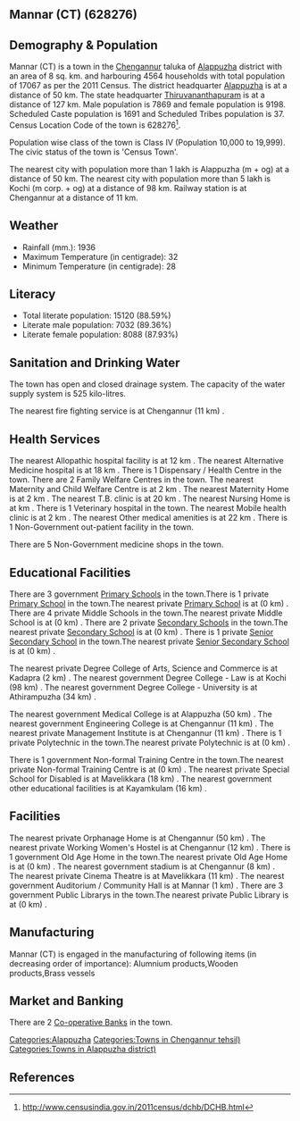 {{Infobox settlement
| name=Mannar (CT)
| native_name=
| native_name_lang=
| other_name=
| nickname=
| settlement_type=Town
| image_skyline=
| image_alt=
| image_caption=
| pushpin_map=India Kerala
| pushpin_label_position=right
| pushpin_map_alt=
| pushpin_map_caption=Location in Kerala, India
| latd=
| latm=
| lats=
| latNS=
| longd=
| longm=
| longs=
| longEW=
| coordinates_display=inline,title
| subdivision_type=Country
| subdivision_name={{flag|India}}
| subdivision_type1=[[States and territories of India|State]]
| subdivision_name1=Kerala 
| subdivision_type2=[[List of districts of India|District]]
| subdivision_name2=Alappuzha
| subdivision_type3=Tahsil
| subdivision_name3=Chengannur
| website=
| established_title=<!-- Established -->
| established_date=
| founder=
| named_for=
| government_type=
| governing_body=
| unit_pref=Metric
| area_footnotes=
| area_rank=
| area_total_km2=8
| elevation_footnotes=
| elevation_m=
| population_total=17067
| population_as_of=2011
| population_rank=
| population_density_km2=2133
| population_demonym=
| population_footnotes=
| demographics_type1=Languages=
| demographics1_title1=Official=
| demographics1_info1=[[Malayalam language|Malayalam]]
| timezone1=[[Indian Standard Time|IST]]
| utc_offset1==+5:30
| postal_code_type=[[Postal Index Number|PIN]]
| postal_code=
| area_code_type=Telephone code
| area_code=
| registration_plate=
| blank1_name_sec1=Nearest city
| blank1_info_sec1=[[Alappuzha (m + og)]]
| blank2_name_sec1=[[Human sex ratio|Sex ratio]]
| blank2_info_sec1=1168
| blank3_name_sec1=Literacy
| blank3_info_sec1=88.59%
| blank1_name_sec2=[[2011 Census of India|2011 census]] code
| blank1_info_sec2=628276
| footnotes=
}}

== Mannar (CT) (628276) ==

== Demography & Population ==

Mannar (CT) is a town in the [[Chengannur]] taluka of [[Alappuzha]] district with an area of 8 sq. km. and harbouring 4564 households with total population of 17067 as per the 2011 Census. The district headquarter [[Alappuzha]] is at a distance of 50 km. The state headquarter [[Thiruvananthapuram]] is at a distance of 127 km. Male population is 7869 and female population is 9198. Scheduled Caste population is 1691 and Scheduled Tribes population is 37. Census Location Code of the town is 628276<ref>http://www.censusindia.gov.in/2011census/dchb/DCHB.html</ref>.

Population wise class of the town is Class IV (Population 10,000 to 19,999).
The civic status of the town is 'Census Town'.

The nearest city with population more than 1 lakh is Alappuzha (m + og) at a distance of 50 km. The nearest city with population more than 5 lakh is Kochi (m corp. + og)  at a distance of 98 km. Railway station is at Chengannur at a distance of 11 km.


== Weather ==  
* Rainfall (mm.): 1936 
* Maximum Temperature (in centigrade): 32
* Minimum Temperature (in centigrade): 28


== Literacy ==  
* Total literate population: 15120 (88.59%)
* Literate male population: 7032 (89.36%)
* Literate female population: 8088 (87.93%)


== Sanitation and Drinking Water ==  
The town has open and closed drainage system.
The capacity of the water supply system is 525 kilo-litres.

The nearest fire fighting service is at Chengannur (11 km) .


== Health Services ==
The nearest Allopathic hospital facility is at 12 km .
The nearest Alternative Medicine hospital is at 18 km .
There is 1 Dispensary / Health Centre in the town.
There are 2 Family Welfare Centres in the town.
The nearest Maternity and Child Welfare Centre is at 2 km .
The nearest Maternity Home is at 2 km .
The nearest T.B. clinic is at 20 km .
The nearest Nursing Home is at  km .
There is 1 Veterinary hospital in the town.
The nearest Mobile health clinic is at 2 km .
The nearest Other medical amenities is at 22 km .
There is 1 Non-Government out-patient facility in the town.


There are 5 Non-Government medicine shops in the town.


== Educational Facilities ==
There are 3 government [[Primary School]]s in the town.There is 1 private [[Primary School]] in the town.The nearest private [[Primary School]] is at  (0 km) .
There are 4 private Middle Schools in the town.The nearest private Middle School is at  (0 km) .
There are 2 private [[Secondary School]]s in the town.The nearest private [[Secondary School]] is at  (0 km) .
There is 1 private [[Senior Secondary School]] in the town.The nearest private [[Senior Secondary School]] is at  (0 km) .
 
 
 
 
 
The nearest private Degree College of Arts, Science and Commerce is at Kadapra (2 km) .
The nearest government Degree College - Law is at Kochi (98 km) .
The nearest government Degree College - University is at Athirampuzha  (34 km) .
 
The nearest government Medical College is at Alappuzha (50 km) .
The nearest government Engineering College is at Chengannur (11 km) .
The nearest private Management Institute is at Chengannur (11 km) .
There is 1 private Polytechnic in the town.The nearest private Polytechnic is at  (0 km) .
 
There is 1 government Non-formal Training Centre in the town.The nearest private Non-formal Training Centre is at  (0 km) .
The nearest private Special School for Disabled is at Mavelikkara (18 km) .
The nearest government other educational facilities is at Kayamkulam (16 km) .


== Facilities ==
The nearest private Orphanage Home is at Chengannur (50 km) .
The nearest private Working Women's Hostel is at Chengannur (12 km) .
There is 1 government Old Age Home in the town.The nearest private Old Age Home is at  (0 km) .
The nearest government stadium is at Chengannur  (8 km) .
The nearest private Cinema Theatre is at Mavelikkara (11 km) .
The nearest government Auditorium / Community Hall is at Mannar (1 km) .
There are 3 government Public Librarys in the town.The nearest private Public Library is at  (0 km) .


== Manufacturing ==
Mannar (CT) is engaged in the manufacturing of following items (in decreasing order of importance): Alumnium products,Wooden products,Brass vessels


== Market and Banking ==


There are 2 [[Co-operative Bank]]s in the town.




[[Categories:Alappuzha]]
[[Categories:Towns in Chengannur tehsil)]]
[[Categories:Towns in Alappuzha district)]]


== References ==
{{Reflist}}


